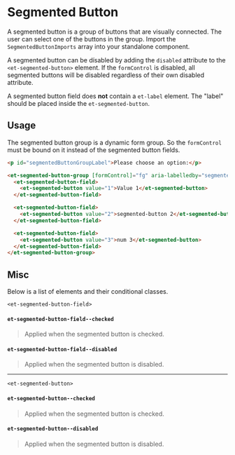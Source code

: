 # Segmented Button

A segmented button is a group of buttons that are visually connected. The user can select one of the buttons in the group.
Import the `SegmentedButtonImports` array into your standalone component.

A segmented button can be dísabled by adding the `disabled` attribute to the `<et-segmented-button>` element.
If the `formControl` is disabled, all segmented buttons will be disabled regardless of their own disabled attribute.

A segmented button field does **not** contain a `et-label` element. The "label" should be placed inside the `et-segmented-button`.

## Usage

The segmented button group is a dynamic form group. So the `formControl` must be bound on it instead of the segmented button fields.

```html
<p id="segmentedButtonGroupLabel">Please choose an option:</p>

<et-segmented-button-group [formControl]="fg" aria-labelledby="segmentedButtonGroupLabel">
  <et-segmented-button-field>
    <et-segmented-button value="1">Value 1</et-segmented-button>
  </et-segmented-button-field>

  <et-segmented-button-field>
    <et-segmented-button value="2">segmented-button 2</et-segmented-button>
  </et-segmented-button-field>

  <et-segmented-button-field>
    <et-segmented-button value="3">num 3</et-segmented-button>
  </et-segmented-button-field>
</et-segmented-button-group>
```

## Misc

Below is a list of elements and their conditional classes.

`<et-segmented-button-field>`

#### `et-segmented-button-field--checked`

> Applied when the segmented button is checked.

#### `et-segmented-button-field--disabled`

> Applied when the segmented button is disabled.

---

`<et-segmented-button>`

#### `et-segmented-button--checked`

> Applied when the segmented button is checked.

#### `et-segmented-button--disabled`

> Applied when the segmented button is disabled.

